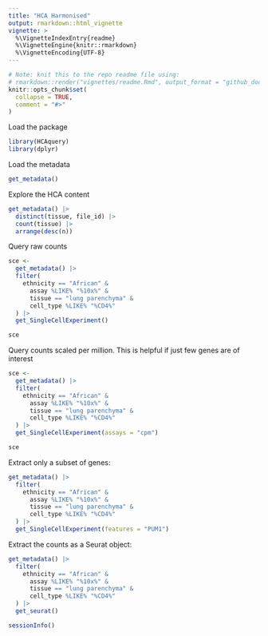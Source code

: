 ```yaml
---
title: "HCA Harmonised"
output: rmarkdown::html_vignette
vignette: >
  %\VignetteIndexEntry{readme}
  %\VignetteEngine{knitr::rmarkdown}
  %\VignetteEncoding{UTF-8}
---
```


```r
# Note: knit this to the repo readme file using:
# rmarkdown::render("vignettes/readme.Rmd", output_format = "github_document", output_dir = getwd())
knitr::opts_chunk$set(
  collapse = TRUE,
  comment = "#>"
)
```


Load the package

```r
library(HCAquery)
library(dplyr)
```

Load the metadata

```r
get_metadata()
```

Explore the HCA content

```r
get_metadata() |>
  distinct(tissue, file_id) |>
  count(tissue) |>
  arrange(desc(n))
```

Query raw counts

```r
sce <-
  get_metadata() |>
  filter(
    ethnicity == "African" &
      assay %LIKE% "%10x%" &
      tissue == "lung parenchyma" &
      cell_type %LIKE% "%CD4%"
  ) |>
  get_SingleCellExperiment()

sce
```

Query counts scaled per million. This is helpful if just few genes are of interest

```r
sce <-
  get_metadata() |>
  filter(
    ethnicity == "African" &
      assay %LIKE% "%10x%" &
      tissue == "lung parenchyma" &
      cell_type %LIKE% "%CD4%"
  ) |>
  get_SingleCellExperiment(assays = "cpm")

sce
```

Extract only a subset of genes:

```r
get_metadata() |>
  filter(
    ethnicity == "African" &
      assay %LIKE% "%10x%" &
      tissue == "lung parenchyma" &
      cell_type %LIKE% "%CD4%"
  ) |>
  get_SingleCellExperiment(features = "PUM1")
```

Extract the counts as a Seurat object:

```r
get_metadata() |>
  filter(
    ethnicity == "African" &
      assay %LIKE% "%10x%" &
      tissue == "lung parenchyma" &
      cell_type %LIKE% "%CD4%"
  ) |>
  get_seurat()
```
```r
sessionInfo()
```

